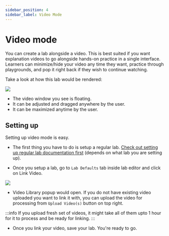 ```yaml
---
sidebar_position: 4
sidebar_label: Video Mode
---
```


# Video mode

You can create a lab alongside a video. This is best suited if you want explanation videos to go alongside hands-on practice in a single interface. Learners can minimize/hide your video any time they want, practice through playgrounds, and pop it right back if they wish to continue watching.

Take a look at how this lab would be rendered:

![](/images/guides/video-mode/video-mode-lab.png)

-   The video window you see is floating.
-   It can be adjusted and dragged anywhere by the user.
-   It can be maximized anytime by the user.

## Setting up

Setting up video mode is easy.

-   The first thing you have to do is setup a regular lab. [Check out setting up regular lab documentation first](/docs/technologies/) (depends on what lab you are setting up).

-   Once you setup a lab, go to `Lab Defaults` tab inside lab editor and click on Link Video.

![](/images/guides/video-mode/linking.png)

-   Video Library popup would open. If you do not have existing video uploaded you want to link it with, you can upload the video for processing from `Upload Video(s)` button on top right.

:::info
If you upload fresh set of videos, it might take all of them upto 1 hour for it to process and be ready for linking.
:::

-   Once you link your video, save your lab. You're ready to go.
